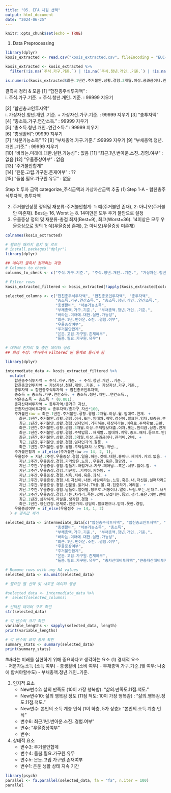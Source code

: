 ---
title: "05. EFA 차원 선택"
output: html_document
date: "2024-06-25"
---

```{r setup, include=FALSE}
knitr::opts_chunk$set(echo = TRUE)
```

01. Data Preprocessing
```{r, cache=TRUE}
library(dplyr)
kosis_extracted <- read.csv("kosis_extracted.csv", fileEncoding = "EUC-KR")

kosis_extracted <- kosis_extracted %>%
  filter(!is.na(`주식.가구.기준.`) | !is.na(`주식.청년.개인..기준.`) | !is.na(`총가구_자산`) )
```

```{r}
is.numeric(kosis_extracted$최근.1년간.주거불안.상황.경험.3개월.이상.공과금이나.관리비.연체.)
```
결측치 정리 & 모음 
[1] "합친총주식투자액" :  
     i. 주식.가구.기준. + 주식.청년.개인..기준. : 99999 지우기 
     
[2] "합친총코인투자액"    
     i. 가상자산.청년.개인..기준. + 가상자산.가구.기준. : 99999 지우기 
[3] "총투자액"
[4] "총소득.가구.연간소득." : 99999 지우기          
[5] "총소득.청년.개인..연간소득." : 99999 지우기     
[6] "총생활비": 99999 지우기                      
[7] "처분가능소득"  ??
[8] "부채총액.가구.기준." :99999 지우기 
[9] "부채총액.청년.개인..기준."  : 99999 지우기      
[10] "바라는.미래에.대한.실현.가능성" : 없음
[11] "최근.1년.번아운.소진..경험.여부" : 없음 
[12] "우울증상여부" : 없음                  
[13] "주거불안합계"                    
[14] "은둔.고립.가구원.존재여부" : ??    
[15] "돌봄.필요.가구원.유무" : 없음    



Step 1: 투자 금액 categorize_주식금액과 가상자산금액 추출
(1) Step 1-A
- 합친총주식투자액, 총투자액

(2) 주거불안상황 정의및 재분류-주거불안합계: 1: 예(주거불안  존재), 2: 아니오(주거불안 미존재). Best는 16, Worst 는 8. 14미만은 모두 주거 불안으로 설정
(3) 우울증상 정의 및 재분류-총점 최저(Best=9), 최고(Worst=36). 14이상은 모두 우울증상으로 정의 1: 예(우울증상 존재), 2: 아니오(우울증상 미존재)

```{r}
colnames(kosis_extracted)
```


```{r}
# 필요한 패키지 설치 및 로드
# install.packages("dplyr")
library(dplyr)

## 데이터 결측치 정리하는 과정 
# Columns to check
columns_to_check <- c("주식.가구.기준.", "주식.청년.개인..기준.", "가상자산.청년.개인..기준.", "가상자산.가구.기준.", "총소득.가구.연간소득.", "총생활비", "처분가능소득", "부채총액.가구.기준.","부채총액.청년.개인..기준.","삶의.만족도.11점.척도.", "삶의.행복감.정도.11점.척도.", "본인의.소득.계층.인식" )

# Filter rows
kosis_extracted_filtered <- kosis_extracted[!apply(kosis_extracted[columns_to_check], 1, function(x) any(x == 99999)), ]
```

```{r}
selected_columns <- c("합친총주식투자액", "합친총코인투자액", "총투자액", 
                      "총소득.가구.연간소득.", "총소득.청년.개인..연간소득.", 
                      "총생활비", "처분가능소득", 
                      "부채총액.가구.기준.", "부채총액.청년.개인..기준.", 
                      "바라는.미래에.대한.실현.가능성", 
                      "최근.1년.번아운.소진..경험.여부", 
                      "우울증상여부", 
                      "주거불안합계", 
                      "은둔.고립.가구원.존재여부", 
                      "돌봄.필요.가구원.유무")

```


```{r}
# 데이터 전처리 및 중간 데이터 생성
## 희경 수정: 여기에서 Filtered 된 통계로 돌리게 됨 

library(dplyr)

intermediate_data <- kosis_extracted_filtered %>%
  mutate(
    합친총주식투자액 = 주식.가구.기준. + 주식.청년.개인..기준.,
    합친총코인투자액 = 가상자산.청년.개인..기준. + 가상자산.가구.기준.,
    총투자액 = 합친총주식투자액 + 합친총코인투자액,
    총소득 = 총소득.가구.연간소득. + 총소득.청년.개인..연간소득.,
    작은총소득 = 총소득 * (0.001),
    총자산대비투자액 = 총투자액/총가구_자산,
    큰총자산대비투자액 = 총투자액/총가구_자산*100,
    주거불안raw = 최근.1년간.주거불안.상황.경험.2개월.이상.월.임대료.연체. +
      최근.1년간.주거불안.상황.경험.이사.또는.임대차.계약.갱신에.필요한.임대.보증금.부족. +
      최근.1년간.주거불안.상황.경험.임대인이.기피하는.대상자라는.이유로.주택확보.곤란. +
      최근.1년간.주거불안.상황.경험.3개월.이상.주택담보대출.이자.또는.원리금.상환.연체. +
      최근.1년간.주거불안.상황.경험.주택압류..재개발..임대차.계약.중도.해지.등으로.인한.퇴거. +
      최근.1년간.주거불안.상황.경험.3개월.이상.공과금이나.관리비.연체. +
      최근.1년간.주거불안.상황.경험.임대인과의.갈등. +
      최근.1년간.주거불안.상황.경험.주택임대차.보호법.위반.,
    주거불안합계 = if_else(주거불안raw >= 14, 2, 1),
    우울점수 = 지난.2주간.우울증상.경험.일을.하는.것에.대한.흥미나.재미가.거의.없음. +
      지난.2주간.우울증상.경험.가라앉은.느낌..우울감.혹은.절망감. +
      지난.2주간.우울증상.경험.잠들기.어렵거나.자꾸.깨어남..혹은.너무.많이.잠. +
      지난.2주간.우울증상.경험.피곤함..기력이.저하됨. +
      지난.2주간.우울증상.경험.식욕.저하.혹은.과식. +
      지난.2주간.우울증상.경험.내.자신이.나쁜.사람이라는.느낌.혹은.내.자신을.실패자라고.느끼거나..나.때문에.나.자신이랑.내.가족이.불행하게.되었다는.느낌. +
      지난.2주간.우울증상.경험.신문을.읽거나.TV를.볼.때.집중하기.어려움. +
      지난.2주간.우울증상.경험.남들이.알아챌.정도로.거동이나.말이.느림.또는.반대로.너무.초조하고.안절부절하지.못해서.평소보다.많이.돌아다니고.서성거림. +
      지난.2주간.우울증상.경험.나는.차라리.죽는.것이.낫겠다는.등의.생각.혹은.어떤.면에서건.당신.스스로에게.상처를.주는.생각들. +
      최근.1년간.심각하게.자살을.생각한.경험 +
      최근.1년간.정신건강.문제로.전문가의.상담이.필요했으나.받지.못한.경험,
    우울증상여부 = if_else(우울점수 >= 14, 1, 2) 
  ) # 결측값 제거

selected_data <- intermediate_data[c("합친총주식투자액", "합친총코인투자액", "총투자액", 
                      "총생활비", "처분가능소득", "총소득",
                      "부채총액.가구.기준.", "부채총액.청년.개인..기준.", 
                      "바라는.미래에.대한.실현.가능성", 
                      "최근.1년.번아운.소진..경험.여부", 
                      "우울증상여부", 
                      "주거불안합계", 
                      "은둔.고립.가구원.존재여부", 
                      "돌봄.필요.가구원.유무", "총자산대비투자액","큰총자산대비투자액","작은총소득","삶의.만족도.11점.척도.", "삶의.행복감.정도.11점.척도.", "본인의.소득.계층.인식")]

# Remove rows with any NA values
selected_data <- na.omit(selected_data)
```


```{r}
# 필요한 열 선택 및 새로운 데이터 생성

#selected_data <- intermediate_data %>% 
#  select(selected_columns)

# 선택된 데이터 구조 확인
str(selected_data)

# 각 변수의 크기 확인
variable_lengths <- sapply(selected_data, length)
print(variable_lengths)

# 각 변수의 요약 통계 확인
summary_stats <- summary(selected_data)
print(summary_stats)
```

#바라는 미래를 실현하기 위해 중요하다고 생각하는 요소 
(1) 경제적 요소  
    - 처분가능소득 (소득 여부)
    - 총생활비 (소비 여부)
    - 부채총액.가구.기준.(빚 여부: 나중에 합쳐야할수도)
    - 부채총액.청년.개인..기준.
    
(3) 인지적 요소
    - New변수2: 삶의 만족도 (10이 가장 행복함): "삶의.만족도.11점.척도."
    - New변수10: 삶의 행복감 정도 (11점 척도: 10이 가장 행복감) : "삶의.행복감.정도.11점.척도."                  
    - New변수: 본인의 소득 계층 인식 (1이 하층, 5가 상층): "본인의.소득.계층.인식"
    - 변수6: 최근.1년.번아운.소진..경험.여부" 
    - 변수: "우울증상여부"
    - 변수: 
    
(5) 상태적 요소
    - 변수3: 주거불안합계 
    - 변수4: 돌봄.필요.가구원.유무 
    - 변수5: 은둔.고립.가구원.존재여부 
    - 변수1: 은둔 생활 상태 지속 기간 



```{r}
library(psych)
parallel <- fa.parallel(selected_data, fa = "fa", n.iter = 100)
parallel
```